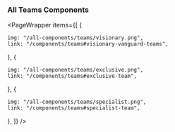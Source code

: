 
### All Teams Components

<PageWrapper
  items={[
    {

    img: "/all-components/teams/visionary.png",
    link: "/components/teams#visionary-vanguard-teams",

},
{

    img: "/all-components/teams/exclusive.png",
    link: "/components/teams#exclusive-team",

},
{

    img: "/all-components/teams/specialist.png",
    link: "/components/teams#specialist-team",

},
]}
/>
